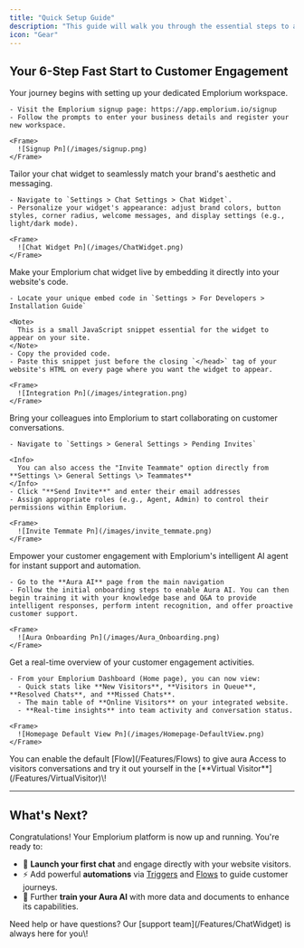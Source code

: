 ```yaml
---
title: "Quick Setup Guide"
description: "This guide will walk you through the essential steps to activate your Emplorium workspace, customize your chat widget, and bring your team on board."
icon: "Gear"
---
```


## Your 6-Step Fast Start to Customer Engagement

<Steps>
  <Step title="Step 1: Create Your Emplorium Account">
    Your journey begins with setting up your dedicated Emplorium workspace.

    - Visit the Emplorium signup page: https://app.emplorium.io/signup
    - Follow the prompts to enter your business details and register your new workspace.

    <Frame>
      ![Signup Pn](/images/signup.png)
    </Frame>
  </Step>
  <Step title="Step 2: Customize Your Chat Widget">
    Tailor your chat widget to seamlessly match your brand's aesthetic and messaging.

    - Navigate to `Settings > Chat Settings > Chat Widget`.
    - Personalize your widget's appearance: adjust brand colors, button styles, corner radius, welcome messages, and display settings (e.g., light/dark mode).

    <Frame>
      ![Chat Widget Pn](/images/ChatWidget.png)
    </Frame>
  </Step>
  <Step title="Step 3: Install the Widget on Your Website">
    Make your Emplorium chat widget live by embedding it directly into your website's code.

    - Locate your unique embed code in `Settings > For Developers > Installation Guide`

    <Note>
      This is a small JavaScript snippet essential for the widget to appear on your site.
    </Note>
    - Copy the provided code.
    - Paste this snippet just before the closing `</head>` tag of your website's HTML on every page where you want the widget to appear.

    <Frame>
      ![Integration Pn](/images/integration.png)
    </Frame>
  </Step>
  <Step title="Step 4: Invite Your Team Members">
    Bring your colleagues into Emplorium to start collaborating on customer conversations.

    - Navigate to `Settings > General Settings > Pending Invites`

    <Info>
      You can also access the "Invite Teammate" option directly from **Settings \> General Settings \> Teammates**
    </Info>
    - Click "**Send Invite**" and enter their email addresses
    - Assign appropriate roles (e.g., Agent, Admin) to control their permissions within Emplorium.

    <Frame>
      ![Invite Temmate Pn](/images/invite_temmate.png)
    </Frame>
  </Step>
  <Step title="Step 5: Set Up Aura AI">
    Empower your customer engagement with Emplorium's intelligent AI agent for instant support and automation.

    - Go to the **Aura AI** page from the main navigation
    - Follow the initial onboarding steps to enable Aura AI. You can then begin training it with your knowledge base and Q&A to provide intelligent responses, perform intent recognition, and offer proactive customer support.

    <Frame>
      ![Aura Onboarding Pn](/images/Aura_Onboarding.png)
    </Frame>
  </Step>
  <Step title="Step 6: Explore Your Dashboard">
    Get a real-time overview of your customer engagement activities.

    - From your Emplorium Dashboard (Home page), you can now view:
      - Quick stats like **New Visitors**, **Visitors in Queue**, **Resolved Chats**, and **Missed Chats**.
      - The main table of **Online Visitors** on your integrated website.
      - **Real-time insights** into team activity and conversation status.

    <Frame>
      ![Homepage Default View Pn](/images/Homepage-DefaultView.png)
    </Frame>
  </Step>
  <Step title="Step 7 (Optional): Assign Aura to responde to your visitors messages">
    You can enable the default [Flow](/Features/Flows) to give aura Access to visitors conversations and try it out yourself in the [**Virtual Visitor**](/Features/VirtualVisitor)\!
  </Step>
</Steps>

---

## What's Next?

Congratulations\! Your Emplorium platform is now up and running. You're ready to:

- 🚀 **Launch your first chat** and engage directly with your website visitors.
- ⚡️ Add powerful **automations** via [Triggers](/Features/Triggers) and [Flows](/Features/Flows) to guide customer journeys.
- 🧠 Further **train your Aura AI** with more data and documents to enhance its capabilities.

<Check>
  Need help or have questions? Our [support team](/Features/ChatWidget) is always here for you\!
</Check>
